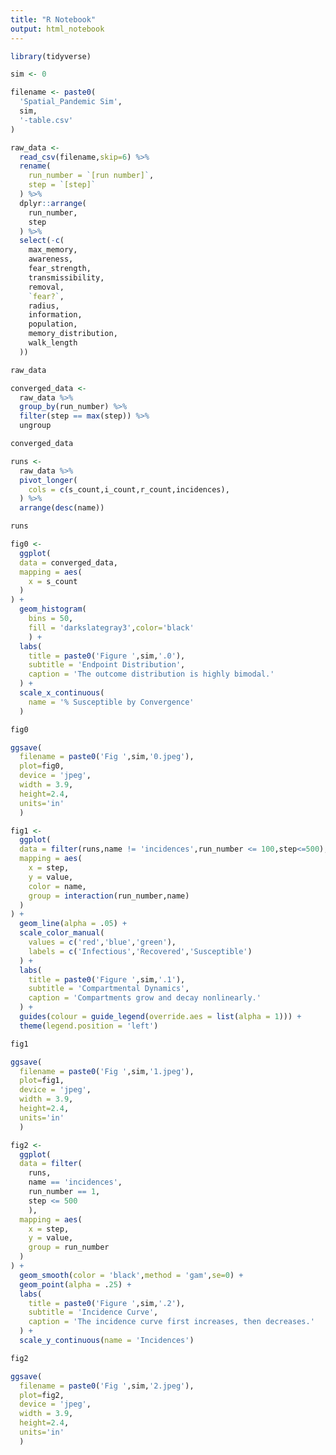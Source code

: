 ---
title: "R Notebook"
output: html_notebook
---

```{r}
library(tidyverse)
```


```{r}
sim <- 0

filename <- paste0(
  'Spatial_Pandemic Sim',
  sim,
  '-table.csv'
)
```

```{r}
raw_data <-
  read_csv(filename,skip=6) %>% 
  rename(
    run_number = `[run number]`,
    step = `[step]`
  ) %>% 
  dplyr::arrange(
    run_number,
    step
  ) %>%
  select(-c(
    max_memory,
    awareness,
    fear_strength,
    transmissibility,
    removal,
    `fear?`,
    radius,
    information,
    population,
    memory_distribution,
    walk_length
  ))

raw_data
```


```{r}
converged_data <-
  raw_data %>% 
  group_by(run_number) %>% 
  filter(step == max(step)) %>% 
  ungroup

converged_data
```

```{r}
runs <-
  raw_data %>% 
  pivot_longer(
    cols = c(s_count,i_count,r_count,incidences),
  ) %>% 
  arrange(desc(name))

runs
```

```{r}
fig0 <-
  ggplot(
  data = converged_data,
  mapping = aes(
    x = s_count
  ) 
) +
  geom_histogram(
    bins = 50,
    fill = 'darkslategray3',color='black'
    ) +
  labs(
    title = paste0('Figure ',sim,'.0'),
    subtitle = 'Endpoint Distribution',
    caption = 'The outcome distribution is highly bimodal.'
  ) +
  scale_x_continuous(
    name = '% Susceptible by Convergence'
  )

fig0
```


```{r}
ggsave(
  filename = paste0('Fig ',sim,'0.jpeg'),
  plot=fig0,
  device = 'jpeg',
  width = 3.9,
  height=2.4,
  units='in'
  )
```


```{r}
fig1 <-
  ggplot(
  data = filter(runs,name != 'incidences',run_number <= 100,step<=500),
  mapping = aes(
    x = step,
    y = value,
    color = name,
    group = interaction(run_number,name)
  )
) + 
  geom_line(alpha = .05) +
  scale_color_manual(
    values = c('red','blue','green'),
    labels = c('Infectious','Recovered','Susceptible')
  ) +
  labs(
    title = paste0('Figure ',sim,'.1'),
    subtitle = 'Compartmental Dynamics',
    caption = 'Compartments grow and decay nonlinearly.'
  ) +
  guides(colour = guide_legend(override.aes = list(alpha = 1))) +
  theme(legend.position = 'left')

fig1
```

```{r}
ggsave(
  filename = paste0('Fig ',sim,'1.jpeg'),
  plot=fig1,
  device = 'jpeg',
  width = 3.9,
  height=2.4,
  units='in'
  )
```


```{r}
fig2 <-
  ggplot(
  data = filter(
    runs,
    name == 'incidences',
    run_number == 1,
    step <= 500
    ),
  mapping = aes(
    x = step,
    y = value,
    group = run_number
  )
) + 
  geom_smooth(color = 'black',method = 'gam',se=0) +
  geom_point(alpha = .25) +
  labs(
    title = paste0('Figure ',sim,'.2'),
    subtitle = 'Incidence Curve',
    caption = 'The incidence curve first increases, then decreases.'
  ) +
  scale_y_continuous(name = 'Incidences')

fig2
```



```{r}
ggsave(
  filename = paste0('Fig ',sim,'2.jpeg'),
  plot=fig2,
  device = 'jpeg',
  width = 3.9,
  height=2.4,
  units='in'
  )
```